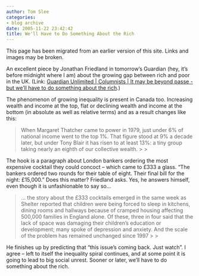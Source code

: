 ```yaml
---
author: Tom Slee
categories:
- blog archive
date: 2005-11-22 23:42:42
title: We'll Have to Do Something About the Rich
---
```


::: {.callout-note}

This page has been migrated from an earlier version of this site. 
Links and images may be broken.

:::



				

An excellent piece by Jonathan Friedland in tomorrow's Guardian (hey, it's before midnight where I am) about the growing gap between rich and poor in the UK. (Link: [Guardian Unlimited | Columnists | It may be beyond passe - but we'll have to do something about the rich](http://www.guardian.co.uk/Columnists/Column/0,5673,1648493,00.html).)




The phenomenon of growing inequality is present in Canada too. Increasing wealth and income at the top, flat or declining wealth and income at the bottom (in absolute as well as relative terms) and as a result changes like this:

<blockquote>When Margaret Thatcher
came to power in 1979, just under 6% of national income went to the top
1%. That figure stood at 9% a decade later, but under Tony Blair it has
risen to at least 13%: a tiny group taking nearly an eighth of our
collective wealth.
> 
> </blockquote>

The hook is a paragraph about London bankers ordering the most expensive cocktail they could concoct -- which came to £333 a glass. "The bankers ordered two rounds for
their table of eight. Their final bill for the night: £15,000." Does this matter? Friedland asks. Yes, he answers himself, even though it is unfashionable to say so...

<blockquote>... the story about the
£333 cocktails emerged in the same week as Shelter reported that
children were being forced to sleep in kitchens, dining rooms and
hallways because of cramped housing affecting 500,000 families in
England alone. Of these, three in four said that the lack of space was
damaging their children's education or development; many spoke of
depression and anxiety. And the scale of the problem has remained
unchanged since 1997
> 
> </blockquote>

He finishes up by predicting that "this issue's coming back. Just watch". I agree -- left to itself the inequality spiral continues, and at some point it is going to lead to big social unrest. Sooner or later, we'll have to do something about the rich.


		
